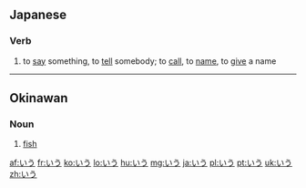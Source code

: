 ==Japanese==

===Verb===
{{ja-verb|type=1|tr=trans}}

# {{ja-def|言う}} to [[say]] something, to [[tell]] somebody; to [[call]], to [[name]], to [[give]] a name

----

==Okinawan==

===Noun===
{{head|ryu|noun|romaji|iu}}

# {{ryu-def|魚}} [[fish]]

[[af:いう]]
[[fr:いう]]
[[ko:いう]]
[[lo:いう]]
[[hu:いう]]
[[mg:いう]]
[[ja:いう]]
[[pl:いう]]
[[pt:いう]]
[[uk:いう]]
[[zh:いう]]